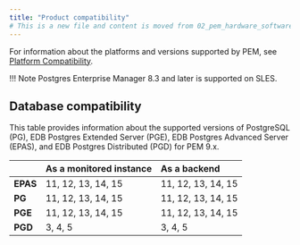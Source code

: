 ```yaml
---
title: "Product compatibility"
# This is a new file and content is moved from 02_pem_hardware_software_requirements.dx file.
---
```


For information about the platforms and versions supported by PEM, see [Platform Compatibility](https://www.enterprisedb.com/platform-compatibility#pem).

!!! Note
    Postgres Enterprise Manager 8.3 and later is supported on SLES.

## Database compatibility

This table provides information about the supported versions of PostgreSQL (PG), EDB Postgres Extended Server (PGE), EDB Postgres Advanced Server (EPAS), and EDB Postgres Distributed (PGD) for PEM 9.x. 

|           |**As a monitored instance** |**As a backend**    |
|:----------|:---------------------------|:-------------------|
|**EPAS**   |11, 12, 13, 14, 15          |11, 12, 13, 14, 15  |
|**PG**     |11, 12, 13, 14, 15          |11, 12, 13, 14, 15  |
|**PGE**    |11, 12, 13, 14, 15          |11, 12, 13, 14, 15  |
|**PGD**    |3, 4, 5                     |3, 4, 5             |
